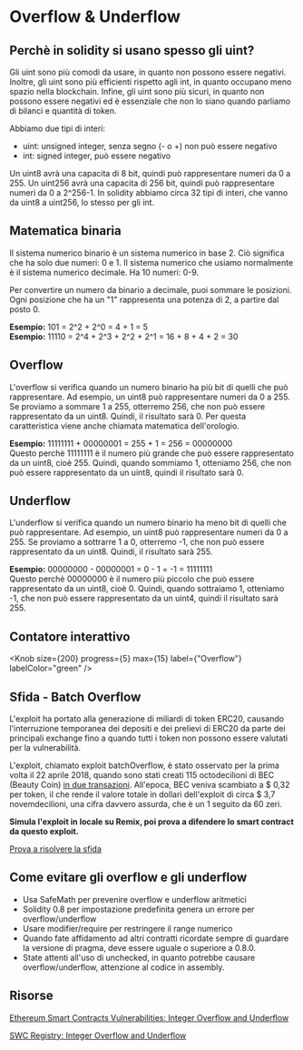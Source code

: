 # Overflow & Underflow

## Perchè in solidity si usano spesso gli uint?

Gli uint sono più comodi da usare, in quanto non possono essere negativi. Inoltre, gli uint sono più efficienti rispetto agli int, in quanto occupano meno spazio nella blockchain. Infine, gli uint sono più sicuri, in quanto non possono essere negativi ed è essenziale che non lo siano quando parliamo di bilanci e quantità di token.

Abbiamo due tipi di interi:

- uint: unsigned integer, senza segno (- o +) non può essere negativo
- int: signed integer, può essere negativo

Un uint8 avrà una capacita di 8 bit, quindi può rappresentare numeri da 0 a 255. Un uint256 avrà una capacita di 256 bit, quindi può rappresentare numeri da 0 a 2^256-1. In solidity abbiamo circa 32 tipi di interi, che vanno da uint8 a uint256, lo stesso per gli int.

## Matematica binaria

Il sistema numerico binario è un sistema numerico in base 2. Ciò significa che ha solo due numeri: 0 e 1. Il sistema numerico che usiamo normalmente è il sistema numerico decimale. Ha 10 numeri: 0-9.

Per convertire un numero da binario a decimale, puoi sommare le posizioni. Ogni posizione che ha un "1" rappresenta una potenza di 2, a partire dal posto 0.

**Esempio:** 101 = 2^2 + 2^0 = 4 + 1 = 5\
**Esempio:** 11110 = 2^4 + 2^3 + 2^2 + 2^1 = 16 + 8 + 4 + 2 = 30

## Overflow

L'overflow si verifica quando un numero binario ha più bit di quelli che può rappresentare. Ad esempio, un uint8 può rappresentare numeri da 0 a 255. Se proviamo a sommare 1 a 255, otterremo 256, che non può essere rappresentato da un uint8. Quindi, il risultato sarà 0. Per questa caratteristica viene anche chiamata matematica dell'orologio.

**Esempio:** 11111111 + 00000001 = 255 + 1 = 256 = 00000000\
Questo perchè 11111111 è il numero più grande che può essere rappresentato da un uint8, cioè 255. Quindi, quando sommiamo 1, otteniamo 256, che non può essere rappresentato da un uint8, quindi il risultato sarà 0.

## Underflow

L'underflow si verifica quando un numero binario ha meno bit di quelli che può rappresentare. Ad esempio, un uint8 può rappresentare numeri da 0 a 255. Se proviamo a sottrarre 1 a 0, otterremo -1, che non può essere rappresentato da un uint8. Quindi, il risultato sarà 255.

**Esempio:** 00000000 - 00000001 = 0 - 1 = -1 = 11111111\
Questo perchè 00000000 è il numero più piccolo che può essere rappresentato da un uint8, cioè 0. Quindi, quando sottraiamo 1, otteniamo -1, che non può essere rappresentato da un uint4, quindi il risultato sarà 255.

## Contatore interattivo


<Knob size={200} progress={5} max={15} label={"Overflow"} labelColor="green" />

## Sfida - Batch Overflow

L'exploit ha portato alla generazione di miliardi di token ERC20, causando l'interruzione temporanea dei depositi e dei prelievi di ERC20 da parte dei principali exchange fino a quando tutti i token non possono essere valutati per la vulnerabilità.

L'exploit, chiamato exploit batchOverflow, è stato osservato per la prima volta il 22 aprile 2018, quando sono stati creati 115 octodecilioni di BEC (Beauty Coin) [in due transazioni](https://etherscan.io/tx/0x3a06c5f572d6582d267239575190788adfa1f16f49e07bfdd52088b9beb8c402). All'epoca, BEC veniva scambiato a $ 0,32 per token, il che rende il valore totale in dollari dell'exploit di circa $ 3,7 novemdecilioni, una cifra davvero assurda, che è un 1 seguito da 60 zeri.

**Simula l'exploit in locale su Remix, poi prova a difendere lo smart contract da questo exploit.**

[Prova a risolvere la sfida](https://remix.ethereum.org/#url=https://github.com/blockchainsigint/sfide-blockchain/blob/master/bec/BeautyChain.sol)

## Come evitare gli overflow e gli underflow

- Usa SafeMath per prevenire overflow e underflow aritmetici
- Solidity 0.8 per impostazione predefinita genera un errore per overflow/underflow
- Usare modifier/require per restringere il range numerico
- Quando fate affidamento ad altri contratti ricordate sempre di guardare la versione di pragma, deve essere uguale o superiore a 0.8.0.
- State attenti all'uso di unchecked, in quanto potrebbe causare overflow/underflow, attenzione al codice in assembly.

## Risorse

[Ethereum Smart Contracts Vulnerabilities: Integer Overflow and Underflow](https://dreamlab.net/en/blog/post/ethereum-smart-contracts-vulnerabilities-integer-overflow-and-underflow/)

[SWC Registry: Integer Overflow and Underflow](https://swcregistry.io/docs/SWC-101)
